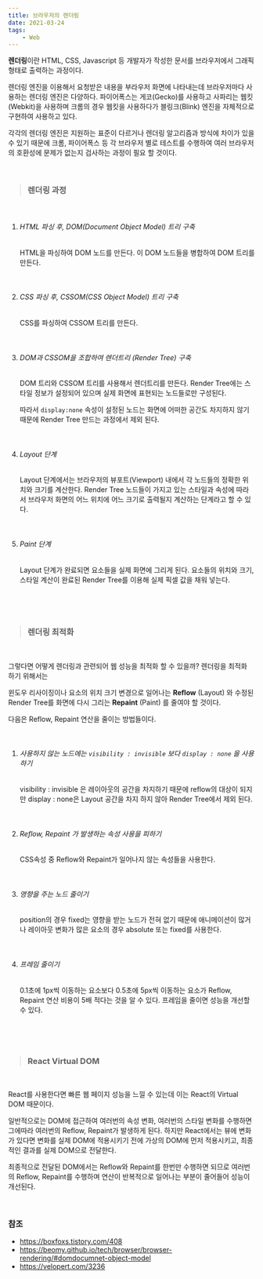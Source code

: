 ```yaml
---
title: 브라우저의 렌더링
date: 2021-03-24
tags:
    - Web
---
```


**렌더링**이란 HTML, CSS, Javascript 등 개발자가 작성한 문서를 브라우저에서 그래픽 형태로 출력하는 과정이다.

렌더링 엔진을 이용해서 요청받은 내용을 부라우저 화면에 나타내는데 브라우저마다 사용하는 렌더링 엔진은 다양하다. 파이어폭스는 게코(Gecko)를 사용하고 사파리는 웹킷(Webkit)을 사용하며 크롬의 경우 웹킷을 사용하다가 블링크(Blink) 엔진을 자체적으로 구현하여 사용하고 있다.

각각의 렌더링 엔진은 지원하는 표준이 다르거나 렌더링 알고리즘과 방식에 차이가 있을 수 있기 때문에 크롬, 파이어폭스 등 각 브라우저 별로 테스트를 수행하여 여러 브라우저의 호환성에 문제가 없는지 검사하는 과정이 필요 할 것이다.

<br />

> ### 렌더링 과정

<br />

1. ###### HTML 파싱 후, DOM(Document Object Model) 트리 구축

    HTML을 파싱하여 DOM 노드를 만든다. 이 DOM 노드들을 병합하여 DOM 트리를 만든다.

    <br />

2. ###### CSS 파싱 후, CSSOM(CSS Object Model) 트리 구축

    CSS를 파싱하여 CSSOM 트리를 만든다.

    <br />

3. ###### DOM과 CSSOM을 조합하여 렌더트리 (Render Tree) 구축

    DOM 트리와 CSSOM 트리를 사용해서 렌더트리를 만든다. Render Tree에는 스타일 정보가 설정되어 있으며 실제 화면에 표현되는 노드들로만 구성된다.

    따라서 `display:none` 속성이 설정된 노드는 화면에 어떠한 공간도 차지하지 않기 때문에 Render Tree 만드는 과정에서 제외 된다.

    <br />

4. ###### Layout 단계

    Layout 단계에서는 브라우저의 뷰포트(Viewport) 내에서 각 노드들의 정확한 위치와 크기를 계산한다. Render Tree 노드들이 가지고 있는 스타일과 속성에 따라서 브라우저 화면의 어느 위치에 어느 크기로 출력될지 계산하는 단계라고 할 수 있다.

    <br />

5. ###### Paint 단계

    Layout 단계가 완료되면 요소들을 실제 화면에 그리게 된다. 요소들의 위치와 크기, 스타일 계산이 완료된 Render Tree를 이용해 실제 픽셀 값을 채워 넣는다.

    <br />

<br />

> ### 렌더링 최적화

<br />

그렇다면 어떻게 렌더링과 관련되어 웹 성능을 최적화 할 수 있을까? 렌더링을 최적화 하기 위해서는

윈도우 리사이징이나 요소의 위치 크기 변경으로 일어나는 **Reflow** (Layout) 와 수정된 Render Tree를 화면에 다시 그리는 **Repaint** (Paint) 를 줄여야 할 것이다.

다음은 Reflow, Repaint 연산을 줄이는 방법들이다.

<br />

1. ###### 사용하지 않는 노드에는 `visibility : invisible` 보다 `display : none` 을 사용하기

    visibility : invisible 은 레이아웃의 공간을 차지하기 때문에 reflow의 대상이 되지만 display : none은 Layout 공간을 차지 하지 않아 Render Tree에서 제외 된다.

    <br />

2. ###### Reflow, Repaint 가 발생하는 속성 사용을 피하기

    CSS속성 중 Reflow와 Repaint가 일어나지 않는 속성들을 사용한다.

    <br />

3. ###### 영향을 주는 노드 줄이기

    position의 경우 fixed는 영향을 받는 노드가 전혀 없기 때문에 애니메이션이 많거나 레이아웃 변화가 많은 요소의 경우 absolute 또는 fixed를 사용한다.

    <br />

4. ###### 프레임 줄이기

    0.1초에 1px씩 이동하는 요소보다 0.5초에 5px씩 이동하는 요소가 Reflow, Repaint 연산 비용이 5배 적다는 것을 알 수 있다. 프레임을 줄이면 성능을 개선할 수 있다.

    <br />

<br />

> ### React Virtual DOM

<br />

React를 사용한다면 빠른 웹 페이지 성능을 느낄 수 있는데 이는 React의 Virtual DOM 때문이다.

일반적으로는 DOM에 접근하여 여러번의 속성 변화, 여러번의 스타일 변화를 수행하면 그에따라 여러번의 Reflow, Repaint가 발생하게 된다. 하지만 React에서는 뷰에 변화가 있다면 변화를 실제 DOM에 적용시키기 전에 가상의 DOM에 먼저 적용시키고, 최종적인 결과를 실제 DOM으로 전달한다.

최종적으로 전달된 DOM에서는 Reflow와 Repaint를 한번만 수행하면 되므로 여러번의 Reflow, Repaint를 수행하며 연산이 반복적으로 일어나는 부분이 줄어들어 성능이 개선된다.

<br />

### 참조

-   https://boxfoxs.tistory.com/408
-   https://beomy.github.io/tech/browser/browser-rendering/#domdocumnet-object-model
-   https://velopert.com/3236
